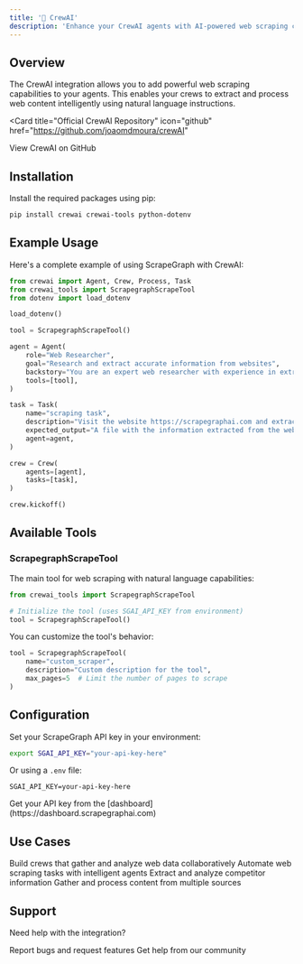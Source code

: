 ```yaml
---
title: '👥 CrewAI'
description: 'Enhance your CrewAI agents with AI-powered web scraping capabilities'
---
```


## Overview

The CrewAI integration allows you to add powerful web scraping capabilities to your agents. This enables your crews to extract and process web content intelligently using natural language instructions.

<Card
  title="Official CrewAI Repository"
  icon="github"
  href="https://github.com/joaomdmoura/crewAI"
>
  View CrewAI on GitHub
</Card>

## Installation

Install the required packages using pip:

```bash
pip install crewai crewai-tools python-dotenv
```

## Example Usage

Here's a complete example of using ScrapeGraph with CrewAI:

```python
from crewai import Agent, Crew, Process, Task
from crewai_tools import ScrapegraphScrapeTool
from dotenv import load_dotenv

load_dotenv()

tool = ScrapegraphScrapeTool()

agent = Agent(
    role="Web Researcher",
    goal="Research and extract accurate information from websites",
    backstory="You are an expert web researcher with experience in extracting and analyzing information from various websites.",
    tools=[tool],
)

task = Task(
    name="scraping task",
    description="Visit the website https://scrapegraphai.com and extract detailed information about the founders, including their names, roles, and any relevant background information.",
    expected_output="A file with the information extracted from the website.",
    agent=agent,
)

crew = Crew(
    agents=[agent],
    tasks=[task],
)

crew.kickoff()
```

## Available Tools

### ScrapegraphScrapeTool

The main tool for web scraping with natural language capabilities:

```python
from crewai_tools import ScrapegraphScrapeTool

# Initialize the tool (uses SGAI_API_KEY from environment)
tool = ScrapegraphScrapeTool()
```

<Accordion title="Advanced Configuration" icon="gear">
You can customize the tool's behavior:

```python
tool = ScrapegraphScrapeTool(
    name="custom_scraper",
    description="Custom description for the tool",
    max_pages=5  # Limit the number of pages to scrape
)
```
</Accordion>

## Configuration

Set your ScrapeGraph API key in your environment:

```bash
export SGAI_API_KEY="your-api-key-here"
```

Or using a `.env` file:

```env
SGAI_API_KEY=your-api-key-here
```

<Note>
Get your API key from the [dashboard](https://dashboard.scrapegraphai.com)
</Note>

## Use Cases

<CardGroup cols={2}>
  <Card title="Research Crews" icon="users">
    Build crews that gather and analyze web data collaboratively
  </Card>
  <Card title="Data Collection" icon="database">
    Automate web scraping tasks with intelligent agents
  </Card>
  <Card title="Market Research" icon="chart-line">
    Extract and analyze competitor information
  </Card>
  <Card title="Content Aggregation" icon="newspaper">
    Gather and process content from multiple sources
  </Card>
</CardGroup>

## Support

Need help with the integration?

<CardGroup cols={2}>
  <Card
    title="GitHub Issues"
    icon="github"
    href="https://github.com/ScrapeGraphAI/crewai-tools/issues"
  >
    Report bugs and request features
  </Card>
  <Card
    title="Discord Community"
    icon="discord"
    href="https://discord.gg/uJN7TYcpNa"
  >
    Get help from our community
  </Card>
</CardGroup>
